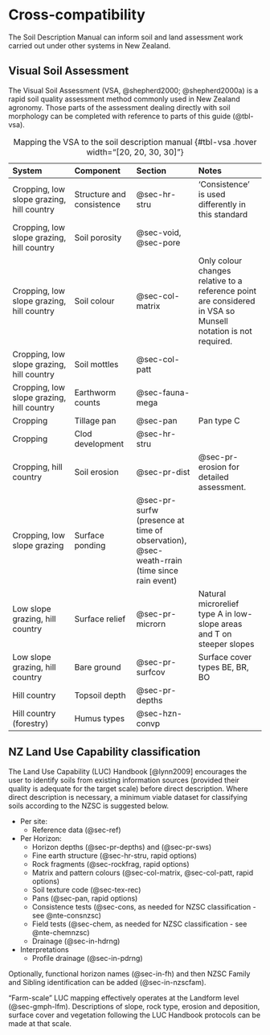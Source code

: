 # Cross-compatibility

The Soil Description Manual can inform soil and land assessment work carried out under other systems in New Zealand.

## Visual Soil Assessment

The Visual Soil Assessment (VSA, @shepherd2000; @shepherd2000a) is a rapid soil quality assessment method commonly used in New Zealand agronomy. Those parts of the assessment dealing directly with soil morphology can be completed with reference to parts of this guide (@tbl-vsa).

| System | Component | Section | Notes |
|:-----------------|:-----------------|:-----------------|:------------------|
| Cropping, low slope grazing, hill country | Structure and consistence | @sec-hr-stru | 'Consistence' is used differently in this standard |
| Cropping, low slope grazing, hill country | Soil porosity | @sec-void, @sec-pore |  |
| Cropping, low slope grazing, hill country | Soil colour | @sec-col-matrix | Only colour changes relative to a reference point are considered in VSA so Munsell notation is not required. |
| Cropping, low slope grazing, hill country | Soil mottles | @sec-col-patt |  |
| Cropping, low slope grazing, hill country | Earthworm counts | @sec-fauna-mega |  |
| Cropping | Tillage pan | @sec-pan | Pan type [C]{.ceg} |
| Cropping | Clod development | @sec-hr-stru |  |
| Cropping, hill country | Soil erosion | @sec-pr-dist | @sec-pr-erosion for detailed assessment. |
| Cropping, low slope grazing | Surface ponding | @sec-pr-surfw (presence at time of observation), @sec-weath-rrain (time since rain event) |  |
| Low slope grazing, hill country | Surface relief | @sec-pr-microrn | Natural microrelief type [A]{.ceg} in low-slope areas and [T]{.ceg} on steeper slopes |
| Low slope grazing, hill country | Bare ground | @sec-pr-surfcov | Surface cover types [BE]{.ceg}, [BR]{.ceg}, [BO]{.ceg} |
| Hill country | Topsoil depth | @sec-pr-depths |  |
| Hill country (forestry) | Humus types | @sec-hzn-convp |  |

: Mapping the VSA to the soil description manual {#tbl-vsa .hover width="\[20, 20, 30, 30\]"}

## NZ Land Use Capability classification

The Land Use Capability (LUC) Handbook [@lynn2009] encourages the user to identify soils from existing information sources (provided their quality is adequate for the target scale) before direct description. Where direct description is necessary, a minimum viable dataset for classifying soils according to the NZSC is suggested below.

-   Per site:
    -   Reference data (@sec-ref)
-   Per Horizon:
    -   Horizon depths (@sec-pr-depths) and (@sec-pr-sws)
    -   Fine earth structure (@sec-hr-stru, rapid options)
    -   Rock fragments (@sec-rockfrag, rapid options)
    -   Matrix and pattern colours (@sec-col-matrix, @sec-col-patt, rapid options)
    -   Soil texture code (@sec-tex-rec)
    -   Pans (@sec-pan, rapid options)
    -   Consistence tests (@sec-cons, as needed for NZSC classification - see @nte-consnzsc)
    -   Field tests (@sec-chem, as needed for NZSC classification - see @nte-chemnzsc)
    -   Drainage (@sec-in-hdrng)
-   Interpretations
    -   Profile drainage (@sec-in-pdrng)

Optionally, functional horizon names (@sec-in-fh) and then NZSC Family and Sibling identification can be added (@sec-in-nzscfam).

"Farm-scale" LUC mapping effectively operates at the Landform level (@sec-gmph-lfm). Descriptions of slope, rock type, erosion and deposition, surface cover and vegetation following the LUC Handbook protocols can be made at that scale.
